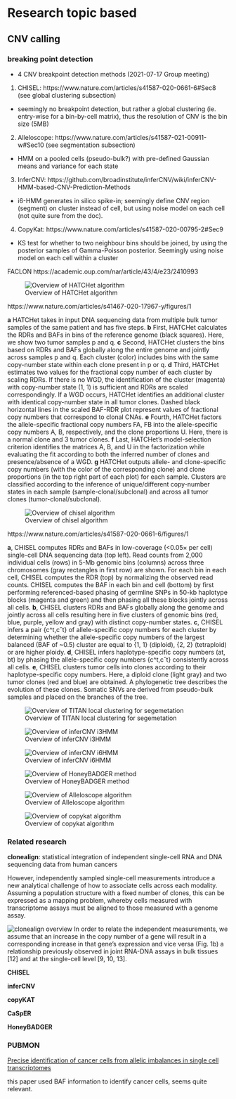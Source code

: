 # Research topic based

## CNV calling


### breaking point detection
- 4 CNV breakpoint detection methods (2021-07-17 Group meeting)

1. CHISEL: https://www.nature.com/articles/s41587-020-0661-6#Sec8 (see global clustering subsection)
 - seemingly no breakpoint detection, but rather a global clustering (ie. entry-wise for a bin-by-cell matrix), thus the resolution of CNV is the bin size (5MB)
2. Alleloscope:  https://www.nature.com/articles/s41587-021-00911-w#Sec10 (see segmentation subsection)
 - HMM on a pooled cells (pseudo-bulk?) with pre-defined Gaussian means and variance for each state
3. InferCNV: https://github.com/broadinstitute/inferCNV/wiki/inferCNV-HMM-based-CNV-Prediction-Methods
 - i6-HMM generates in silico spike-in; seemingly define CNV region (segment) on cluster instead of cell, but using noise model on each cell (not quite sure from the doc).
4. CopyKat: https://www.nature.com/articles/s41587-020-00795-2#Sec9
 - KS test for whether to two neighbour bins should be joined, by using the posterior samples of Gamma-Poisson posterior. Seemingly using noise model on each cell within a cluster


FACLON
https://academic.oup.com/nar/article/43/4/e23/2410993



![Overview of HATCHet algorithm](./figs/CNV/HATCHet.jpg)

 https://www.nature.com/articles/s41467-020-17967-y/figures/1
 
 **a** HATCHet takes in input DNA sequencing data from multiple bulk tumor samples of the same patient and has five steps. 
 **b** First, HATCHet calculates the RDRs and BAFs in bins of the reference genome (black squares). Here, we show two tumor samples p and q. 
 **c** Second, HATCHet clusters the bins based on RDRs and BAFs globally along the entire genome and jointly across samples p and q. Each cluster (color) includes bins with the same copy-number state within each clone present in p or q. 
 **d** Third, HATCHet estimates two values for the fractional copy number of each cluster by scaling RDRs. If there is no WGD, the identification of the cluster (magenta) with copy-number state (1, 1) is sufficient and RDRs are scaled correspondingly. 
 If a WGD occurs, HATCHet identifies an additional cluster with identical copy-number state in all tumor clones. Dashed black horizontal lines in the scaled BAF-RDR plot represent values of fractional copy numbers that correspond to clonal CNAs. 
 **e** Fourth, HATCHet factors the allele-specific fractional copy numbers FA, FB into the allele-specific copy numbers A, B, respectively, and the clone proportions U. Here, there is a normal clone and 3 tumor clones. 
 **f** Last, HATCHet’s model-selection criterion identifies the matrices A, B, and U in the factorization while evaluating the fit according to both the inferred number of clones and presence/absence of a WGD. 
 **g** HATCHet outputs allele- and clone-specific copy numbers (with the color of the corresponding clone) and clone proportions (in the top right part of each plot) for each sample. 
 Clusters are classified according to the inference of unique/different copy-number states in each sample (sample-clonal/subclonal) and across all tumor clones (tumor-clonal/subclonal).



![Overview of chisel algorithm](./figs/CNV/chisel.jpg)

https://www.nature.com/articles/s41587-020-0661-6/figures/1

**a**, CHISEL computes RDRs and BAFs in low-coverage (<0.05× per cell) single-cell DNA sequencing data (top left). Read counts from 2,000 individual cells (rows) in 5-Mb genomic bins (columns) across three chromosomes (gray rectangles in first row) are shown. 
For each bin in each cell, CHISEL computes the RDR (top) by normalizing the observed read counts. CHISEL computes the BAF in each bin and cell (bottom) by first performing referenced-based phasing of germline SNPs in 50-kb haplotype blocks (magenta and green) and then phasing all these blocks jointly across all cells. 
**b**, CHISEL clusters RDRs and BAFs globally along the genome and jointly across all cells resulting here in five clusters of genomic bins (red, blue, purple, yellow and gray) with distinct copy-number states. 
**c**, CHISEL infers a pair {c^t,cˇt} of allele-specific copy numbers for each cluster by determining whether the allele-specific copy numbers of the largest balanced (BAF of ~0.5) cluster are equal to {1, 1} (diploid), {2, 2} (tetraploid) or are higher ploidy. 
**d**, CHISEL infers haplotype-specific copy numbers (at, bt) by phasing the allele-specific copy numbers {c^t,cˇt} consistently across all cells. 
**e**, CHISEL clusters tumor cells into clones according to their haplotype-specific copy numbers. Here, a diploid clone (light gray) and two tumor clones (red and blue) are obtained. 
A phylogenetic tree describes the evolution of these clones. Somatic SNVs are derived from pseudo-bulk samples and placed on the branches of the tree.

![Overview of TITAN local clustering for segemetation](./figs/CNV/TITAN.jpg)


![Overview of inferCNV i3HMM](./figs/CNV/infercnv_i3HMM_model.png)

![Overview of inferCNV i6HMM](./figs/CNV/infercnv_i6HMM_model.png)



![Overview of HoneyBADGER method](./figs/CNV/HoneyBADGER.png)



![Overview of Alleloscope algorithm](./figs/CNV/Alleloscope.jpg)




![Overview of copykat algorithm](./figs/CNV/copykat.jpg)



### Related research

**clonealign**: statistical integration of independent single-cell RNA and DNA sequencing data from human cancers

However, independently sampled single-cell measurements introduce a new analytical challenge of how to associate cells across each modality. Assuming a population structure with a fixed number of clones, this can be expressed as a mapping problem, whereby cells measured with transcriptome assays must be aligned to those measured with a genome assay.


![clonealign overview](./figs/CNV/clonealign.jpg)
 In order to relate the independent measurements, we assume that an increase in the copy number of a gene will result in a corresponding increase in that gene's expression and vice versa (Fig. 1b)
 a relationship previously observed in joint RNA-DNA assays in bulk tissues [12] and at the single-cell level [9, 10, 13].



**CHISEL**

**inferCNV**

**copyKAT**

**CaSpER**

**HoneyBADGER**




### PUBMON
[Precise identification of cancer cells from allelic imbalances in single cell transcriptomes](https://www.biorxiv.org/content/10.1101/2021.11.25.469995v1)

this paper used BAF information to identify cancer cells, seems quite relevant.


